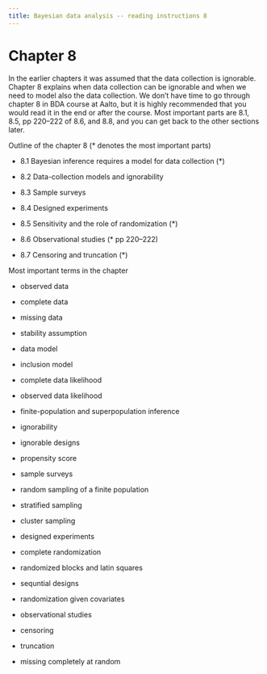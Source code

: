 ```yaml
---
title: Bayesian data analysis -- reading instructions 8
---
```


# Chapter 8

In the earlier chapters it was assumed that the data collection is
ignorable. Chapter 8 explains when data collection can be ignorable and
when we need to model also the data collection. We don't have time to go
through chapter 8 in BDA course at Aalto, but it is highly recommended
that you would read it in the end or after the course. Most important
parts are 8.1, 8.5, pp 220--222 of 8.6, and 8.8, and you can get back to
the other sections later.

Outline of the chapter 8 (\* denotes the most important parts)

-   8.1 Bayesian inference requires a model for data collection (\*)

-   8.2 Data-collection models and ignorability

-   8.3 Sample surveys

-   8.4 Designed experiments

-   8.5 Sensitivity and the role of randomization (\*)

-   8.6 Observational studies (\* pp 220--222)

-   8.7 Censoring and truncation (\*)

Most important terms in the chapter

-   observed data

-   complete data

-   missing data

-   stability assumption

-   data model

-   inclusion model

-   complete data likelihood

-   observed data likelihood

-   finite-population and superpopulation inference

-   ignorability

-   ignorable designs

-   propensity score

-   sample surveys

-   random sampling of a finite population

-   stratified sampling

-   cluster sampling

-   designed experiments

-   complete randomization

-   randomized blocks and latin squares

-   sequntial designs

-   randomization given covariates

-   observational studies

-   censoring

-   truncation

-   missing completely at random
